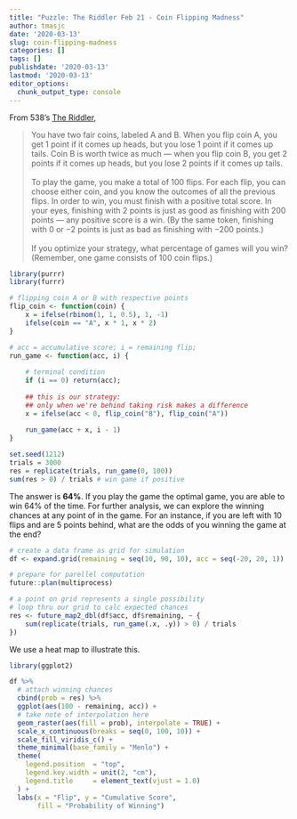 ```yaml
---
title: "Puzzle: The Riddler Feb 21 - Coin Flipping Madness"
author: tmasjc
date: '2020-03-13'
slug: coin-flipping-madness
categories: []
tags: []
publishdate: '2020-03-13'
lastmod: '2020-03-13'
editor_options: 
  chunk_output_type: console
---
```


From 538's [The Riddler](https://fivethirtyeight.com/features/can-you-flip-your-way-to-victory/),

> You have two fair coins, labeled A and B. When you flip coin A, you get 1 point if it comes up heads, but you lose 1 point if it comes up tails. Coin B is worth twice as much — when you flip coin B, you get 2 points if it comes up heads, but you lose 2 points if it comes up tails. </br></br>
To play the game, you make a total of 100 flips. For each flip, you can choose either coin, and you know the outcomes of all the previous flips. In order to win, you must finish with a positive total score. In your eyes, finishing with 2 points is just as good as finishing with 200 points — any positive score is a win. (By the same token, finishing with 0 or −2 points is just as bad as finishing with −200 points.) </br></br>
If you optimize your strategy, what percentage of games will you win? (Remember, one game consists of 100 coin flips.)

```r
library(purrr)
library(furrr)

# flipping coin A or B with respective points
flip_coin <- function(coin) {
    x = ifelse(rbinom(1, 1, 0.5), 1, -1)
    ifelse(coin == "A", x * 1, x * 2)
}

# acc = accumulative score; i = remaining flip;
run_game <- function(acc, i) {
    
    # terminal condition
    if (i == 0) return(acc);
    
    ## this is our strategy: 
    ## only when we're behind taking risk makes a difference
    x = ifelse(acc < 0, flip_coin("B"), flip_coin("A"))
    
    run_game(acc + x, i - 1)
}

set.seed(1212)
trials = 3000
res = replicate(trials, run_game(0, 100))
sum(res > 0) / trials # win game if positive
```

The answer is **64%**. If you play the game the optimal game, you are able to win 64% of the time. For further analysis, we can explore the winning chances at any point of in the game. For an instance, if you are left with 10 flips and are 5 points behind, what are the odds of you winning the game at the end?

```r
# create a data frame as grid for simulation
df <- expand.grid(remaining = seq(10, 90, 10), acc = seq(-20, 20, 1))

# prepare for parellel computation
future::plan(multiprocess)

# a point on grid represents a single possibility
# loop thru our grid to calc expected chances
res <- future_map2_dbl(df$acc, df$remaining, ~ {
    sum(replicate(trials, run_game(.x, .y)) > 0) / trials
})
```

We use a heat map to illustrate this. 

```r
library(ggplot2)

df %>%
  # attach winning chances
  cbind(prob = res) %>%
  ggplot(aes(100 - remaining, acc)) +
  # take note of interpolation here
  geom_raster(aes(fill = prob), interpolate = TRUE) +
  scale_x_continuous(breaks = seq(0, 100, 10)) +
  scale_fill_viridis_c() +
  theme_minimal(base_family = "Menlo") +
  theme(
    legend.position  = "top",
    legend.key.width = unit(2, "cm"),
    legend.title     = element_text(vjust = 1.0)
  ) +
  labs(x = "Flip", y = "Cumulative Score",
       fill = "Probability of Winning")

```


